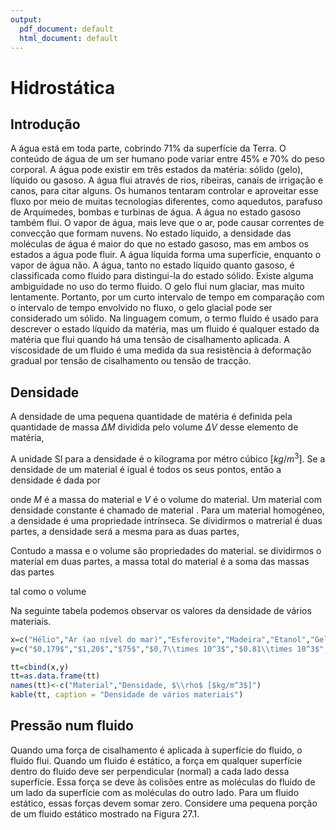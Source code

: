 ```yaml
---
output:
  pdf_document: default
  html_document: default
---
```


# Hidrostática

## Introdução

A água está em toda parte, cobrindo 71% da superfície da Terra. O conteúdo de água de um ser humano pode variar entre 45% e 70% do peso corporal. A água pode existir em três estados da matéria: sólido (gelo), líquido ou gasoso. A água flui através de rios, ribeiras, canais de irrigação e canos, para citar alguns. Os humanos tentaram controlar e aproveitar esse fluxo por meio de muitas tecnologias diferentes, como aquedutos, parafuso de Arquimedes, bombas e turbinas de água. A água no estado gasoso também flui. O vapor de água, mais leve que o ar, pode causar correntes de convecção que formam nuvens. No estado líquido, a densidade das moléculas de água é maior do que no estado gasoso, mas em ambos os estados a água pode fluir. A água líquida forma uma superfície, enquanto o vapor de água não. A água, tanto no estado líquido quanto gasoso, é classificada como fluido para distingui-la do estado sólido. Existe alguma ambiguidade no uso do termo fluido. O gelo flui num glaciar, mas muito lentamente. Portanto, por um curto intervalo de tempo em comparação com o intervalo de tempo envolvido no fluxo, o gelo glacial pode ser considerado um sólido. Na linguagem comum, o termo fluido é usado para descrever o estado líquido da matéria, mas um fluido é qualquer estado da matéria que flui quando há uma tensão de cisalhamento aplicada. A viscosidade de um fluido é uma medida da sua resistência à deformação gradual por tensão de cisalhamento ou tensão de tracção.


## Densidade

A densidade de uma pequena quantidade de matéria é definida pela quantidade de massa $\Delta M$ dividida pelo volume $\Delta V$ desse elemento de matéria,

\begin{equation}
\rho=\frac{\Delta M}{\Delta V}
(\#eq:dens1)
\end{equation}

A unidade SI para a densidade é o kilograma por métro cúbico [$kg/m^3$]. Se a densidade de um material é igual é todos os seus pontos, então a densidade é dada por

\begin{equation}
\rho=\frac{M}{V}
(\#eq:dens2)
\end{equation}

onde $M$ é a massa do material e $V$ é o volume do material. Um material com densidade constante é chamado de material \textit{homogéneo}. Para um material homogéneo, a densidade é uma propriedade intrínseca. Se dividirmos o matrerial é duas partes, a densidade será a mesma para as duas partes,

\begin{equation}
\rho=\rho_1=\rho_2
(\#eq:dens3)
\end{equation}

Contudo a massa e o volume são propriedades \textit{extrínsecas} do material. se dividirmos o material em duas partes, a massa total do material é a soma das massas das partes

\begin{equation}
M=M_1+M_2
(\#eq:dens4)
\end{equation}

tal como o volume

\begin{equation}
V=V_1+V_2
(\#eq:dens5)
\end{equation}

Na seguinte tabela podemos observar os valores da densidade de vários materiais.

```r
x=c("Hélio","Ar (ao nível do mar)","Esferovite","Madeira","Etanol","Gelo","Água","Água do mar","Sangue","Alumínio","Ferro","Cobre","Chumbo","Mercúrio","Ouro","Plutónio","Ósmio")
y=c("$0,179$","$1,20$","$75$","$0,7\\times 10^3$","$0.81\\times 10^3$","$0,92\\times 10^3$","$1,0\\times 10^3$","$1,03\\times 10^3$","$1,06\\times 10^3$","$2,7\\times 10^3$","$7,87\\times 10^3$","$8,94\\times 10^3$","$11,34\\times 10^3$","$13,55\\times 10^3$","$19,32\\times 10^3$","$19,84\\times 10^3$","$22,57\\times 10^3$")

tt=cbind(x,y)
tt=as.data.frame(tt)
names(tt)<-c("Material","Densidade, $\\rho$ [$kg/m^3$]")
kable(tt, caption = "Densidade de vários materiais")
```


## Pressão num fluido

Quando uma força de cisalhamento é aplicada à superfície do fluido, o fluido flui. Quando um fluido é estático, a força em qualquer superfície dentro do fluido deve ser perpendicular (normal) a cada lado dessa superfície. Essa força se deve às colisões entre as moléculas do fluido de um lado da superfície com as moléculas do outro lado. Para um fluido estático, essas forças devem somar zero. Considere uma pequena porção de um fluido estático mostrado na Figura 27.1.














